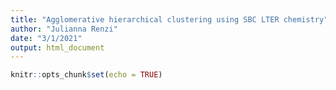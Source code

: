 ```yaml
---
title: "Agglomerative hierarchical clustering using SBC LTER chemistry"
author: "Julianna Renzi"
date: "3/1/2021"
output: html_document
---
```


```r
knitr::opts_chunk$set(echo = TRUE)
```

